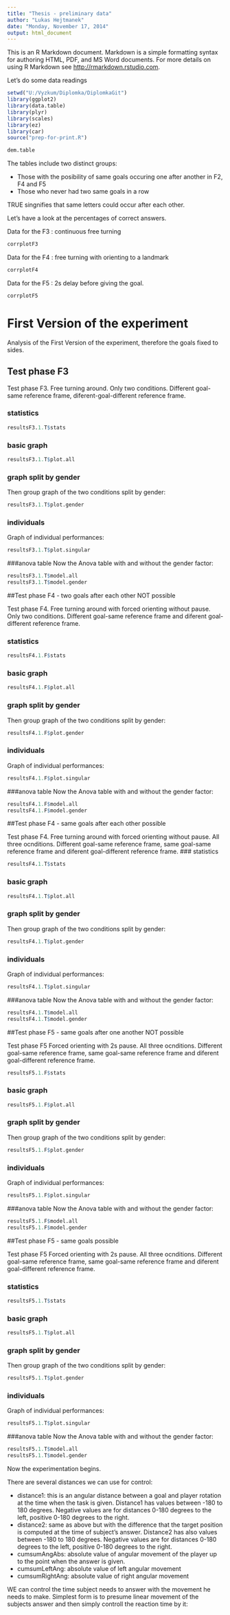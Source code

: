 ```yaml
---
title: "Thesis - preliminary data"
author: "Lukas Hejtmanek"
date: "Monday, November 17, 2014"
output: html_document
---
```


This is an R Markdown document. Markdown is a simple formatting syntax for authoring HTML, PDF, and MS Word documents. For more details on using R Markdown see <http://rmarkdown.rstudio.com>.

Let's do some data readings
```r
setwd("U:/Vyzkum/Diplomka/DiplomkaGit")
library(ggplot2)
library(data.table)
library(plyr)
library(scales)
library(ez)
library(car)
source("prep-for-print.R")
```

\section{Demographics}

```r

dem.table

```

The tables include two distinct groups:

- Those with the posibility of same goals occuring one after another in F2, F4 and F5
- Those who never had two same goals in a row

TRUE singnifies that same letters could occur after each other.

Let's have a look at the percentages of correct answers.

Data for the F3 : continuous free turning

```r
corrplotF3
```

Data for the F4 : free turning with orienting to a landmark

```r
corrplotF4
```

Data for the F5 : 2s delay before giving the goal.

```r
corrplotF5
```

# First Version of the experiment

Analysis of the First Version of the experiment, therefore the goals fixed to sides.

## Test phase F3
Test phase F3. Free turning around. Only two conditions. Different goal-same reference frame, diferent-goal-different reference frame.

### statistics
```r
resultsF3.1.T$stats
```

### basic graph
```r
resultsF3.1.T$plot.all
```

### graph split by gender
Then group graph of the two conditions split by gender:
```r
resultsF3.1.T$plot.gender
```

### individuals
Graph of individual performances:
```r
resultsF3.1.T$plot.singular
```

###anova table
Now the Anova table with and without the gender factor:
```r
resultsF3.1.T$model.all
resultsF3.1.T$model.gender
```

##Test phase F4 - two goals after each other NOT possible

Test phase F4. Free turning around with forced orienting without pause. Only two conditions. Different goal-same reference frame and diferent goal-different reference frame.

### statistics
```r
resultsF4.1.F$stats
```

### basic graph
```r
resultsF4.1.F$plot.all
```

### graph split by gender
Then group graph of the two conditions split by gender:
```r
resultsF4.1.F$plot.gender
```

### individuals
Graph of individual performances:
```r
resultsF4.1.F$plot.singular
```

###anova table
Now the Anova table with and without the gender factor:
```r
resultsF4.1.F$model.all
resultsF4.1.F$model.gender
```

##Test phase F4 - same goals after each other possible

Test phase F4. Free turning around with forced orienting without pause. All three ocnditions. Different goal-same reference frame, same goal-same reference frame and diferent goal-different reference frame.
### statistics
```r
resultsF4.1.T$stats
```

### basic graph
```r
resultsF4.1.T$plot.all
```

### graph split by gender
Then group graph of the two conditions split by gender:
```r
resultsF4.1.T$plot.gender
```

### individuals
Graph of individual performances:
```r
resultsF4.1.T$plot.singular
```

###anova table
Now the Anova table with and without the gender factor:
```r
resultsF4.1.T$model.all
resultsF4.1.T$model.gender
```

##Test phase F5 - same goals after one another NOT possible

Test phase F5 Forced orienting with 2s pause. All three ocnditions. Different goal-same reference frame, same goal-same reference frame and diferent goal-different reference frame.

```r
resultsF5.1.F$stats
```

### basic graph
```r
resultsF5.1.F$plot.all
```

### graph split by gender
Then group graph of the two conditions split by gender:
```r
resultsF5.1.F$plot.gender
```

### individuals
Graph of individual performances:
```r
resultsF5.1.F$plot.singular
```

###anova table
Now the Anova table with and without the gender factor:
```r
resultsF5.1.F$model.all
resultsF5.1.F$model.gender
```

##Test phase F5 - same goals possible

Test phase F5 Forced orienting with 2s pause. All three ocnditions. Different goal-same reference frame, same goal-same reference frame and diferent goal-different reference frame.

### statistics
```r
resultsF5.1.T$stats
```

### basic graph
```r
resultsF5.1.T$plot.all
```

### graph split by gender
Then group graph of the two conditions split by gender:
```r
resultsF5.1.T$plot.gender
```

### individuals
Graph of individual performances:
```r
resultsF5.1.T$plot.singular
```

###anova table
Now the Anova table with and without the gender factor:
```r
resultsF5.1.T$model.all
resultsF5.1.T$model.gender
```

Now the experimentation begins.

There are several distances we can use for control:

- distance1: this is an angular distance between a goal and player rotation at the time when the task is given. Distance1 has values between -180 to 180 degrees. Negative values are for distances 0-180 degrees to the left, positive 0-180 degrees to the right.
- distance2: same as above but with the difference that the target position is computed at the time of subject's answer. Distance2 has also values between -180 to 180 degrees. Negative values are for distances 0-180 degrees to the left, positive 0-180 degrees to the right.
- cumsumAngAbs: absolute value of angular movement of the player up to the point when the answer is given.
- cumsumLeftAng: absolute value of left angular movement
- cumsumRightAng: absolute value of right angular movement

WE can control the time subject needs to answer with the movement he needs to make. Simplest form is to presume linear movement of the subjects answer and then simply controll the reaction time by it:

